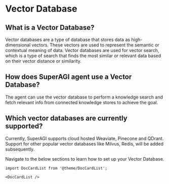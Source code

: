 # Vector Database	
    
## What is a Vector Database?

Vector databases are a type of database that stores data as high-dimensional vectors. These vectors are used to represent the semantic or contextual meaning of data. Vector databases are used for vector search, which is a type of search that finds the most similar or relevant data based on their vector distance or similarity.

## How does SuperAGI agent use a Vector Database?

The agent can use the vector database to perform a knowledge search and fetch relevant info from connected knowledge stores to achieve the goal.

## Which vector databases are currently supported?

Currently, SuperAGI supports cloud hosted Weaviate, Pinecone and QDrant. Support for other popular vector databases like Milvus, Redis, will be added subsequently. 

Navigate to the below sections to learn how to set up your Vector Database.

```mdx-code-block
import DocCardList from '@theme/DocCardList';

<DocCardList />
```